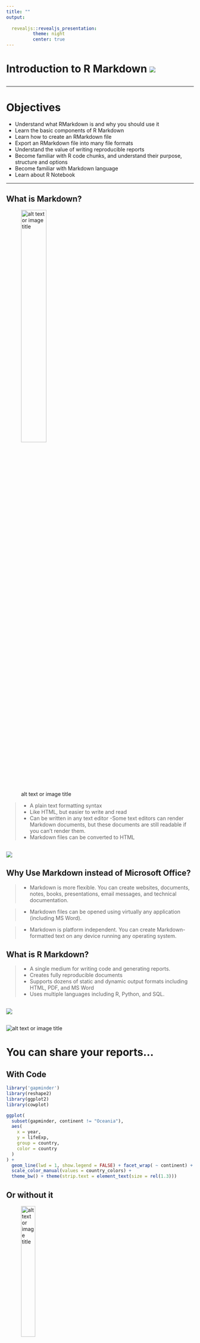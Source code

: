 ```yaml
---
title: ""
output: 
       
  revealjs::revealjs_presentation:
          theme: night
          center: true
---
```



<!-- You can use the title field above and have it as your opening slide, but in this case it
is not possible to add images, as far as I know. My workaround was to have a blank title and use a markdown line instead (line below). -->

# Introduction to R Markdown ![](images/RMD.png)

##

***

# Objectives

- Understand what RMarkdown is and why you should use it
- Learn the basic components of R Markdown
- Learn how to create an RMarkdown file 
- Export an RMarkdown file into many file formats
- Understand the value of writing reproducible reports
- Become familiar with R code chunks, and understand their purpose, structure and options 
- Become familiar with Markdown language
- Learn about R Notebook

***

## What is Markdown?

![alt text or image title](images/markdown-logo2.png){ width=40% }

>- A plain text formatting syntax
>- Like HTML, but easier to write and read
>- Can be written in any text editor
>-Some text editors can render Markdown documents, but these documents are still readable if you can't render them.
>- Markdown files can be converted to HTML

##  ![](images/rmd_vs_html.png)

## Why Use Markdown instead of Microsoft Office?


>- Markdown is more flexible. You can create websites, documents, notes, books, presentations, email messages, and technical documentation.

>- Markdown files can be opened using virtually any application (including MS Word). 

>- Markdown is platform independent. You can create Markdown-formatted text on any device running any operating system.


## What is R Markdown? 

>- A single medium for writing code and generating reports. 
>- Creates fully reproducible documents 
>- Supports dozens of static and dynamic output formats including HTML, PDF, and MS Word
>- Uses multiple languages including R, Python, and SQL.

##

![](images/rmarkdown_universe.jpg)

## 




![alt text or image title](images/Md_Knit.jpg)<!-- here you write a comment -->


# You can share your reports...

## With Code

```r
library('gapminder')
library(reshape2)
library(ggplot2)
library(cowplot)
```


```r

ggplot(
  subset(gapminder, continent != "Oceania"),
  aes(
    x = year,
    y = lifeExp,
    group = country,
    color = country
  )
) +
  geom_line(lwd = 1, show.legend = FALSE) + facet_wrap( ~ continent) +
  scale_color_manual(values = country_colors) +
  theme_bw() + theme(strip.text = element_text(size = rel(1.3)))

```





## Or without it

![alt text or image title](images/QMark.jpg){ width=30% }



## Let's try!



